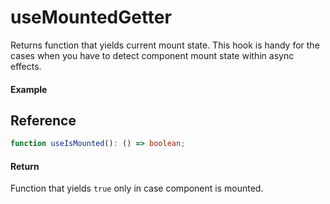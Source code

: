 
<Meta title="Lifecycle/useIsMounted" component={Example} />

# useMountedGetter

Returns function that yields current mount state.
This hook is handy for the cases when you have to detect component mount state within async effects.

#### Example

<Canvas>
  <Story story={Example} inline />
</Canvas>

## Reference

```ts
function useIsMounted(): () => boolean;
```

#### Return

Function that yields `true` only in case component is mounted.

